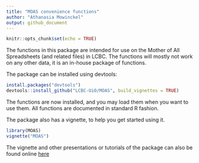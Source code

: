 ```yaml
---
title: "MOAS convenience functions"
author: "Athanasia Mowinckel"
output: github_document
---
```


```r
knitr::opts_chunk$set(echo = TRUE)
```

The functions in this package are intended for use on the Mother of All Spreadsheets (and related files) in LCBC. The functions will mostly not work on any other data, it is an in-house package of functions.

The package can be installed using devtools:

```r
install.packages("devtools")
devtools::install_github("LCBC-UiO/MOAS", build_vignettes = TRUE)
```

The functions are now installed, and you may load them when you want to use them.
All functions are documented in standard R fashion.

The package also has a vignette, to help you get started using it. 

```r
library(MOAS)
vignette("MOAS")
```

The vignette and other presentations or tutorials of the package can also be found online [here](https://lcbc-uio.github.io/MOAS/)
